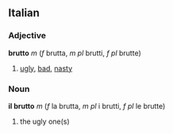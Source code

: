 ==Italian==
===Adjective===
'''brutto''' ''m'' (''f'' brutta, ''m pl'' brutti, ''f pl'' brutte)
# [[ugly]], [[bad]], [[nasty]]
===Noun===
'''il brutto''' ''m'' (''f'' la brutta, ''m pl'' i brutti, ''f pl'' le brutte)
# the ugly one(s)
